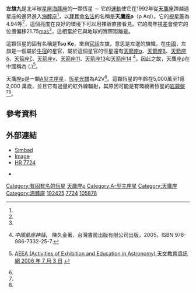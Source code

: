 {{Starbox begin
 | name =天鷹座ρ
}}
{{Starbox image
 | image = 
     <div style="position: relative">[[File:Aquila_IAU.svg|250px]]
     <div style="position: absolute; left: 32.8%; top: 18.8%;">[[File:Cercle_rouge_100%.svg|12px]]</div>
     </div>
 | caption =左旗九的位置 (紅圈)
}}
{{Starbox observe
 | epoch       = [[J2000.0|J2000.0]]
 | ra          = {{RA|20|14|16.61886}}<ref name=aaa474_2_653/>
 | dec         = {{DEC|+15|11|51.3923}}<ref name=aaa474_2_653/>
 | appmag_v    = 4.94<ref name=scfs/>
 | constell    = [[海豚座|海豚座]]
 | 星官 = [[左旗_(星官)|左旗]] ([[牛宿|牛宿]])
}}
{{Starbox character
 | class       = A2 V<ref name=aj74_375/>
 | b-v         = +0.09<ref name=clpl4_99/>
 | u-b         = +0.01<ref name=clpl4_99/>
 | r-i         = 
 | v-r         = 
 | variable    = 
}}
{{Starbox astrometry
 | radial_v    = –23.0<ref name=scfs/>
 | prop_mo_ra  = +55.03<ref name=aaa474_2_653/>
 | prop_mo_dec = +58.14<ref name=aaa474_2_653/>
 | parallax    = 21.75
 | p_error     = 0.26
 | parallax_footnote = <ref name=aaa474_2_653/>
 | absmag_v    = 
}}
{{Starbox detail
 | mass        = 
 | radius      = 
 | luminosity  = 
 | temperature = {{nowrap|8,804 ± 95}}<ref name=aaa525_A71/>
 | metal_fe    = {{nowrap|–0.48 ± 0.10}}<ref name=aaa525_A71/>
 | gravity     = {{nowrap|4.07 ± 0.07}}<ref name=aaa525_A71/>
 | rotational_velocity = 180<ref name=aaa463_2_671/>
 | age_myr     = 50<ref name=apj546_1_352/> to 120<ref name=apjl730_2_L29/>
}}
{{Starbox catalog
 | names = Tso Ke, 67 Aquilae, [[Bonner_Durchmusterung|BD]]+14 4227, [[Fifth_Fundamental_Catalogue|FK5]] 1526, [[Henry_Draper_Catalogue|HD]] 192425, [[Hipparcos_catalogue|HIP]] 99742, [[Harvard_Revised_catalogue|HR]] 7724, [[Smithsonian_Astrophysical_Observatory_catalogue|SAO]] 105878.<ref name=SIMBAD/>
}}
{{Starbox end}}
'''左旗九'''是北半球[[星座|星座]][[海豚座|海豚座]]的一顆恆星 － 它的[[自行|運動]]使它在1992年從[[天鷹座|天鷹座]]跨越過星座的邊界進入[[海豚座|海豚座]]<ref name=jrsac86_4_221/>，以[[拜耳命名法|拜耳命名法]]的名稱是'''天鷹座ρ'''（ρ Aql）。它的[[視星等|視星等]]為4.94等<ref name=scfs/>，這個亮度在良好的環境下可以用裸眼直接看見。它的周年[[視差|視差]]會使它的位置偏移21.75[[毫弧秒|mas]]<ref name=aaa474_2_653/>，這相當於它與地球的實際距離是{{Convert|150|ly|pc|abbr=off|lk=on}}。

這顆恆星的固有名稱是'''Tso Ke'''，來自[[標準官話|官話]]左旗，意思是左邊的旗幟。在[[中國|中國]]，左旗是一個屬於[[牛宿|牛宿]]的星官，屬於這個星官的恆星還有[[左旗一|天箭座α]]、[[左旗二|天箭座β]]、[[天箭座δ|天箭座δ]]、[[天箭座ζ|天箭座ζ]]、[[左旗五|天箭座γ]]、[[天箭座11|天箭座11]]、[[天箭座13|天箭座13]]和[[天箭座14|天箭座14]] <ref>{{zh icon}} ''中國星座神話''， 陳久金著，台灣書房出版有限公司出版，2005，ISBN 978-986-7332-25-7.</ref>。因此之故，天鷹座ρ在中國稱為{{lang|zh|左旗九}} ({{lang-en|the Ninth Star of Left Flag}}.)<ref>{{zh icon}} [http://aeea.nmns.edu.tw/2006/0607/ap060703.html AEEA (Activities of Exhibition and Education in Astronomy) 天文教育資訊網 2006 年 7 月 3 日] {{Wayback|url=http://aeea.nmns.edu.tw/2006/0607/ap060703.html |date=20110521232833 }}</ref>。

天鷹座ρ是一顆[[A型主序星|A型主序星]]，[[恆星光譜|恆星光譜]]為A2V<ref name=aj74_375/>。這顆恆星的年齡在5,000萬至1億2,000 萬歲，並且它有過量的紅外線輻射，其原因可能是有環繞著恆星的[[岩屑盤|岩屑盤]]<ref name=apj546_1_352/><ref name=apjl730_2_L29/>。

== 參考資料==
{{reflist|refs=

<ref name=aaa474_2_653>{{citation | first=F. | last=van Leeuwen | title=Validation of the new Hipparcos reduction | journal=Astronomy and Astrophysics | volume=474 | issue=2 | pages=653–664 | bibcode=2007A&A...474..653V | doi=10.1051/0004-6361:20078357 | postscript=. |arxiv = 0708.1752 |date=November 2007}}</ref>

<ref name=apj546_1_352>{{citation | display-authors=1 | last1=Song | first1=Inseok | last2=Caillault | first2=J.-P. | last3=Barrado y Navascués | first3=David | last4=Stauffer | first4=John R. | title=Ages of A-Type Vega-like Stars from uvbyβ Photometry | journal=The Astrophysical Journal | volume=546 | issue=1 | pages=352–357 | doi=10.1086/318269 | bibcode=2001ApJ...546..352S | arxiv=astro-ph/0010102 | postscript=. |date=February 2001}}</ref>

<ref name=scfs>{{citation | display-authors=1 | title=Sixth Catalogue of Fundamental Stars (FK6). Part I. Basic fundamental stars with direct solutions | last1=Wielen | first1=R. | last2=Schwan | first2=H. | last3=Dettbarn | first3=C. | last4=Lenhardt | first4=H. | last5=Jahreiß | first5=H. | last6=Jährling | first6=R. | publisher=Astronomisches Rechen-Institut Heidelberg | issue=35 | year=1999 | bibcode=1999VeARI..35....1W | postscript=. }}</ref>

<ref name=aaa463_2_671>{{citation | last1=Royer | first1=F. | last2=Zorec | first2=J. | last3=Gómez | first3=A. E. | title=Rotational velocities of A-type stars. III. Velocity distributions | journal=Astronomy and Astrophysics | volume=463 | issue=2 | pages=671–682 | doi=10.1051/0004-6361:20065224 | bibcode=2007A&A...463..671R | arxiv=astro-ph/0610785 | postscript=. |date=February 2007}}</ref>

<ref name=clpl4_99>{{cite journal | display-authors=1 | last1=Johnson | first1=H. L. | last2=Iriarte | first2=B. | last3=Mitchell | first3=R. I. | last4=Wisniewskj | first4=W. Z. | title=UBVRIJKL photometry of the bright stars | journal=Communications of the Lunar and Planetary Laboratory | volume=4 | issue=99 | year=1966 | bibcode=1966CoLPL...4...99J | postscript=. }}</ref>

<ref name=aj74_375>{{citation | display-authors=1 | last1=Cowley | first1=A. | last2=Cowley | first2=C. | last3=Jaschek | first3=M. | last4=Jaschek | first4=C. | title=A study of the bright A stars. I. A catalogue of spectral classifications | journal=Astronomical Journal | volume=74 | pages=375–406 | doi=10.1086/110819 | bibcode=1969AJ.....74..375C | postscript=. |date=April 1969}}</ref>

<ref name=SIMBAD>{{citation | title=rho Aql -- Star | work=SIMBAD Astronomical Database | publisher=Centre de Données astronomiques de Strasbourg | url=http://simbad.u-strasbg.fr/simbad/sim-id?Ident=Rho+Aquilae | accessdate=2012-07-20 | postscript=. | archive-date=2019-06-06 | archive-url=https://web.archive.org/web/20190606111128/http://simbad.u-strasbg.fr/simbad/sim-id?Ident=Rho+Aquilae | dead-url=no }}</ref>

<ref name=jrsac86_4_221>{{citation | display-authors=1 | last1=Hirshfeld | first1=A. | last2=Sinnott | first2=R. W. | last3=Ochsenbein | first3=F. | last4=Lemay | first4=D. | title=Book-Review - Sky Catalogue 2000.0 - V.1 - Stars to Magnitude 8.0 ED.2 | journal=Journal of the Royal Astronomical Society of Canada | volume=86 | issue=4 | page=221 | bibcode=1992JRASC..86..221H |date=August 1992}}</ref>

<ref name=apjl730_2_L29>{{citation | display-authors=1 | last1=Morales | first1=Farisa Y. | last2=Rieke | first2=G. H. | last3=Werner | first3=M. W. | last4=Bryden | first4=G. | last5=Stapelfeldt | first5=K. R. | last6=Su | first6=K. Y. L. | title=Common Warm Dust Temperatures Around Main-sequence Stars | journal=The Astrophysical Journal Letters | volume=730 | issue=2 | page=L29 | doi=10.1088/2041-8205/730/2/L29 | bibcode=2011ApJ...730L..29M | postscript=. |date=April 2011}}</ref>

<ref name=aaa525_A71>{{Citation | display-authors=1 | last1=Wu | first1=Yue | last2=Singh | first2=H. P. | last3=Prugniel | first3=P. | last4=Gupta | first4=R. | last5=Koleva | first5=M. | title=Coudé-feed stellar spectral library - atmospheric parameters | journal=Astronomy and Astrophysics | volume=525 | page=A71 | doi=10.1051/0004-6361/201015014 | bibcode=2011A&A...525A..71W | postscript=. |arxiv = 1009.1491 |date=January 2011}}</ref>

}}

== 外部連結 ==
* [http://simbad.u-strasbg.fr/simbad/sim-id?Ident=Rho+Aquilae&NbIdent=1&Radius=2&Radius.unit=arcmin&submit=submit+id Simbad] {{Wayback|url=http://simbad.u-strasbg.fr/simbad/sim-id?Ident=Rho+Aquilae&NbIdent=1&Radius=2&Radius.unit=arcmin&submit=submit+id |date=20201105140411 }}
* [http://aladin.u-strasbg.fr/AladinPreview?-c=20+14+16.6193%2B15+11+51.391&ident=*+rho+Aql&submit=Aladin+previewer Image]
* [http://webviz.u-strasbg.fr/viz-bin/VizieR-S?HR%207724 HR 7724] {{Wayback|url=http://webviz.u-strasbg.fr/viz-bin/VizieR-S?HR%207724 |date=20181001131451 }}

*{{cite web | last=Kaler | first=Jim | title=Rho Aquilae | url=http://stars.astro.illinois.edu/sow/rhoaql.html | publisher=University of Illinois at Urbana-Champaign | accessdate=2009-07-12 | archive-date=2020-10-03 | archive-url=https://web.archive.org/web/20201003025409/http://stars.astro.illinois.edu/sow/rhoaql.html | dead-url=no }}

{{Stars of Aquila}}
{{海豚座恒星}}
{{星官|左旗|9|30}}
[[Category:有固有名的恆星|Category:有固有名的恆星]]
[[Category:拜耳天體|天鷹座ρ]]
[[Category:A-型主序星|Category:A-型主序星]]
[[Category:天鷹座|Category:天鷹座]]
[[Category:海豚座|Category:海豚座]]
[[Category:HD和HDE天體|192425]]
[[Category:HR天體|7724]]
[[Category:SAO天體|105878]]